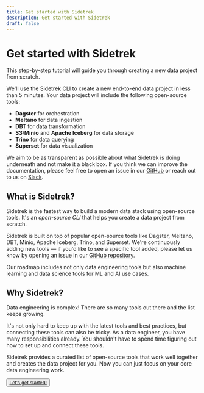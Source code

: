 ```yaml
---
title: Get started with Sidetrek
description: Get started with Sidetrek
draft: false
---
```


# Get started with Sidetrek

<SubH1>This step-by-step tutorial will guide you through creating a new data project from scratch.</SubH1>

We'll use the Sidetrek CLI to create a new end-to-end data project in less than 5 minutes. Your data project will include the following open-source tools:
- **Dagster** for orchestration
- **Meltano** for data ingestion
- **DBT** for data transformation
- **S3**/**Minio** and **Apache Iceberg** for data storage
- **Trino** for data querying
- **Superset** for data visualization

We aim to be as transparent as possible about what Sidetrek is doing underneath and not make it a black box. If you think we can improve the documentation, please feel free to open an issue in our [GitHub](https://github.com/SidetrekAI/sidetrek/issues) or reach out to us on [Slack](https://join.slack.com/t/sidetrek-community/shared_invite/zt-2jt7qd46b-FmqAl3WSU~2uWtAFTXjj7A).

## What is Sidetrek?

Sidetrek is the fastest way to build a modern data stack using open-source tools. It's an *open-source CLI* that helps you create a data project from scratch.

Sidetrek is built on top of popular open-source tools like Dagster, Meltano, DBT, Minio, Apache Iceberg, Trino, and Superset. We're continuously adding new tools — if you'd like to see a specific tool added, please let us know by opening an issue in our [GitHub repository](https://github.com/SidetrekAI/sidetrek/issues).

Our roadmap includes not only data engineering tools but also machine learning and data science tools for ML and AI use cases.

## Why Sidetrek?

Data engineering is complex! There are so many tools out there and the list keeps growing. 

It's not only hard to keep up with the latest tools and best practices, but connecting these tools can also be tricky. As a data engineer, you have many responsibilities already. You shouldn't have to spend time figuring out how to set up and connect these tools.

Sidetrek provides a curated list of open-source tools that work well together and creates the data project for you. Now you can just focus on your core data engineering work.

<Button><a href="/get-started/step-1-install-sidetrek">Let's get started!</a></Button>

